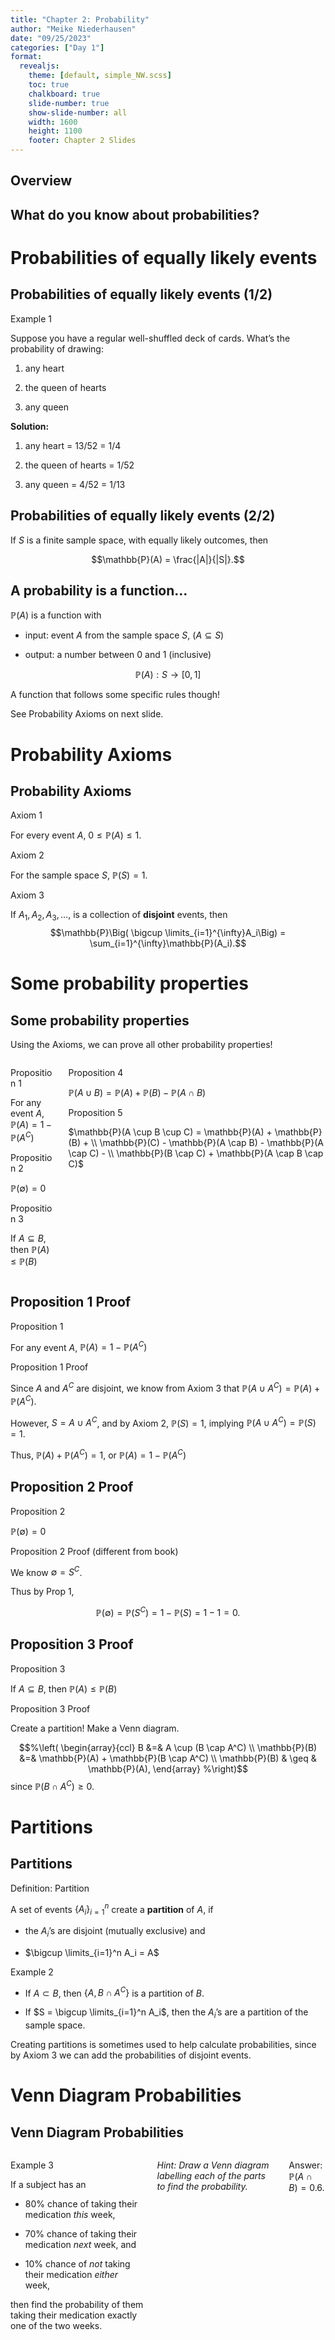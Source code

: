 ```yaml
---
title: "Chapter 2: Probability"
author: "Meike Niederhausen"
date: "09/25/2023"
categories: ["Day 1"]
format: 
  revealjs:
    theme: [default, simple_NW.scss]
    toc: true
    chalkboard: true
    slide-number: true
    show-slide-number: all
    width: 1600
    height: 1100
    footer: Chapter 2 Slides
---
```


## Overview

## What do you know about probabilities?

# Probabilities of equally likely events

## Probabilities of equally likely events (1/2)

::: example
::: ex-title
Example 1
:::

::: ex-cont
Suppose you have a regular well-shuffled deck of cards. What's the probability of drawing:

1.  any heart

2.  the queen of hearts

3.  any queen

**Solution:**

1.  any heart = 13/52 = 1/4

2.  the queen of hearts = 1/52

3.  any queen = 4/52 = 1/13
:::
:::

## Probabilities of equally likely events (2/2)

If $S$ is a finite sample space, with equally likely outcomes, then

$$\mathbb{P}(A) = \frac{|A|}{|S|}.$$

## A probability is a function...

$\mathbb{P}(A)$ is a function with

-   input: event $A$ from the sample space $S$, ($A \subseteq S$)

-   output: a number between 0 and 1 (inclusive)

$$\mathbb{P}(A): S \rightarrow [0,1]$$

A function that follows some specific rules though!

See Probability Axioms on next slide.

# Probability Axioms

## Probability Axioms

::: axiom
::: axiom-title
Axiom 1
:::

::: axiom-cont
For every event $A$, $0\leq\mathbb{P}(A)\leq 1$.
:::
:::

::: axiom
::: axiom-title
Axiom 2
:::

::: axiom-cont
For the sample space $S$, $\mathbb{P}(S)=1$.
:::
:::

::: axiom
::: axiom-title
Axiom 3
:::

::: axiom-cont
If $A_1, A_2, A_3, \ldots$, is a collection of **disjoint** events, then $$\mathbb{P}\Big( \bigcup \limits_{i=1}^{\infty}A_i\Big) =  \sum_{i=1}^{\infty}\mathbb{P}(A_i).$$
:::
:::

# Some probability properties

## Some probability properties

Using the Axioms, we can prove all other probability properties!

::: columns
::: column
::: proposition
::: prop-title
Proposition 1
:::

::: prop-cont
For any event $A$, $\mathbb{P}(A)= 1 - \mathbb{P}(A^C)$
:::
:::

::: proposition
::: prop-title
Proposition 2
:::

::: prop-cont
$\mathbb{P}(\emptyset)=0$
:::
:::

::: proposition
::: prop-title
Proposition 3
:::

::: prop-cont
If $A \subseteq B$, then $\mathbb{P}(A) \leq \mathbb{P}(B)$
:::
:::
:::

::: column
::: proposition
::: prop-title
Proposition 4
:::

::: prop-cont
$\mathbb{P}(A \cup B) = \mathbb{P}(A) + \mathbb{P}(B) - \mathbb{P}(A \cap B)$
:::
:::

::: proposition
::: prop-title
Proposition 5
:::

::: prop-cont
$\mathbb{P}(A \cup B \cup C) = \mathbb{P}(A) + \mathbb{P}(B) + \\ \mathbb{P}(C) - \mathbb{P}(A \cap B) - \mathbb{P}(A \cap C) - \\ \mathbb{P}(B \cap C) + \mathbb{P}(A \cap B \cap C)$
:::
:::
:::
:::

## Proposition 1 Proof

::: proposition
::: prop-title
Proposition 1
:::

::: prop-cont
For any event $A$, $\mathbb{P}(A)= 1 - \mathbb{P}(A^C)$
:::
:::

::: proof1
::: proof-title
Proposition 1 Proof
:::

::: proof-cont
Since $A$ and $A^C$ are disjoint, we know from Axiom 3 that $\mathbb{P}(A \cup A^C) = \mathbb{P}(A) + \mathbb{P}(A^C)$.

However, $S = A \cup A^C$, and by Axiom 2, $\mathbb{P}(S) = 1$, implying $\mathbb{P}(A \cup A^C) = \mathbb{P}(S) = 1$.

Thus, $\mathbb{P}(A) + \mathbb{P}(A^C) = 1$, or $\mathbb{P}(A) = 1 - \mathbb{P}(A^C)$
:::
:::

## Proposition 2 Proof

::: proposition
::: prop-title
Proposition 2
:::

::: prop-cont
$\mathbb{P}(\emptyset)=0$
:::
:::

::: proof1
::: proof-title
Proposition 2 Proof (different from book)
:::

::: proof-cont
We know $\emptyset = S^C$.

Thus by Prop 1,

$$\mathbb{P}(\emptyset) = \mathbb{P}(S^C) = 1- \mathbb{P}(S) = 1-1 =0
.$$
:::
:::

## Proposition 3 Proof

::: proposition
::: prop-title
Proposition 3
:::

::: prop-cont
If $A \subseteq B$, then $\mathbb{P}(A) \leq \mathbb{P}(B)$
:::
:::

::: proof1
::: proof-title
Proposition 3 Proof
:::

::: proof-cont
Create a partition! Make a Venn diagram.

$$%\left(
\begin{array}{ccl}
B &=& A \cup (B \cap A^C) \\
\mathbb{P}(B) &=& \mathbb{P}(A) + \mathbb{P}(B \cap A^C) \\
\mathbb{P}(B)  & \geq &   \mathbb{P}(A),
\end{array}
%\right)$$ since $\mathbb{P}(B \cap A^C) \geq 0$.
:::
:::

# Partitions

## Partitions

::: definition
::: def-title
Definition: Partition
:::

::: def-cont
A set of events $\{A_i\}_{i=1}^{n}$ create a **partition** of $A$, if

-   the $A_i$'s are disjoint (mutually exclusive) and

-   $\bigcup \limits_{i=1}^n A_i = A$
:::
:::

::: example
::: ex-title
Example 2
:::

::: ex-cont
-   If $A \subset B$, then $\{A, B \cap A^C\}$ is a partition of $B$.

-   If $S = \bigcup \limits_{i=1}^n A_i$, then the $A_i$'s are a partition of the sample space.
:::
:::

Creating partitions is sometimes used to help calculate probabilities, since by Axiom 3 we can add the probabilities of disjoint events.

# Venn Diagram Probabilities

## Venn Diagram Probabilities

::: columns
::: example
::: ex-title
Example 3
:::

::: ex-cont
If a subject has an

-   80% chance of taking their medication *this* week,

-   70% chance of taking their medication *next* week, and

-   10% chance of *not* taking their medication *either* week,

then find the probability of them taking their medication exactly one of the two weeks.
:::
:::

*Hint: Draw a Venn diagram labelling each of the parts to find the probability.*

Answer: $\mathbb{P}(A \cap B) = 0.6$.
:::
